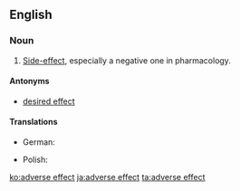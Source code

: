 ==English==

===Noun===
{{en-noun|head=[[adverse]] [[effect]]}}

# [[side-effect|Side-effect]], especially a negative one in pharmacology.

====Antonyms====
* [[desired effect]]

====Translations====
{{trans-top|side-effect, especially a negative one in pharmacology}}
* German: {{t+|de|Nebenwirkung|f}}
{{trans-mid}}
* Polish: {{t-|pl|skutek uboczny|m}}
{{trans-bottom}}

{{wikipedia}}

[[ko:adverse effect]]
[[ja:adverse effect]]
[[ta:adverse effect]]